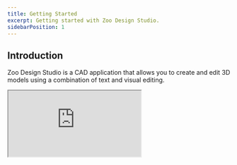 ```yaml
---
title: Getting Started
excerpt: Getting started with Zoo Design Studio.
sidebarPosition: 1
---
```


## Introduction

Zoo Design Studio is a CAD application that allows you to create and edit 3D models using a combination of text and visual editing.

<div style={{ maxWidth: '800px', margin: '0 auto' }}>
    <div
        style={{ position: 'relative', width: '100%', paddingBottom: '56.25%' }}
    >
        <iframe
            src="https://www.youtube.com/embed/giU5sSwf6sU"
            allowfullscreen="allowfullscreen"
            mozallowfullscreen="mozallowfullscreen"
            msallowfullscreen="msallowfullscreen"
            oallowfullscreen="oallowfullscreen"
            webkitallowfullscreen="webkitallowfullscreen"
            style={{
                position: 'absolute',
                top: 0,
                left: 0,
                width: '100%',
                height: '100%',
            }}
        />
    </div>
</div>
